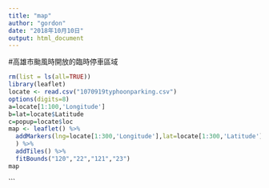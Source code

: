 ```yaml
---
title: "map"
author: "gordon"
date: "2018年10月10日"
output: html_document
---
```

#高雄市颱風時開放的臨時停車區域
```r
rm(list = ls(all=TRUE))
library(leaflet)
locate <- read.csv("1070919typhoonparking.csv")
options(digits=8)
a=locate[1:100,'Longitude']
b=lat=locate$Latitude
c=popup=locate$loc
map <- leaflet() %>%
  addMarkers(lng=locate[1:300,'Longitude'],lat=locate[1:300,'Latitude']
  ) %>%
  addTiles() %>%
  fitBounds("120","22","121","23")
map
```



```

